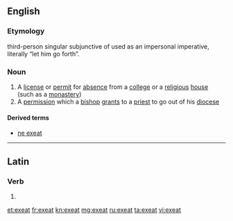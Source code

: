 ==English==

===Etymology===
{{etyl|la|en}} third-person singular subjunctive of {{term/t|la|exeō||depart}} used as an impersonal imperative, literally “let him go forth”.

===Noun===
{{en-noun}}

# A [[license]] or [[permit]] for [[absence]] from a [[college]] or a [[religious]] [[house]] (such as a [[monastery]])
# A [[permission]] which a [[bishop]] [[grant]]s to a [[priest]] to go out of his [[diocese]]

====Derived terms====
* [[ne exeat]]

----

==Latin==

===Verb===
{{la-verb-form|exeat}}

# {{conjugation of|exeō||3|s|pres|act|sub|lang=la}}

[[et:exeat]]
[[fr:exeat]]
[[kn:exeat]]
[[mg:exeat]]
[[ru:exeat]]
[[ta:exeat]]
[[vi:exeat]]